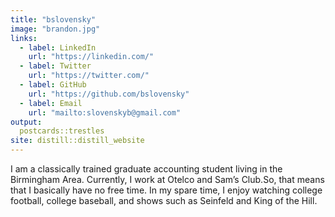 ```yaml
---
title: "bslovensky"
image: "brandon.jpg"
links:
  - label: LinkedIn
    url: "https://linkedin.com/"
  - label: Twitter
    url: "https://twitter.com/"
  - label: GitHub
    url: "https://github.com/bslovensky"
  - label: Email
    url: "mailto:slovenskyb@gmail.com"
output:
  postcards::trestles
site: distill::distill_website
---
```

 
I am a classically trained graduate accounting student living in the Birmingham Area. 
Currently, I work at Otelco and Sam's Club.So, that means that I basically have no free time. 
In my spare time, I enjoy watching college football, college baseball, and shows such as Seinfeld and King of the Hill.

